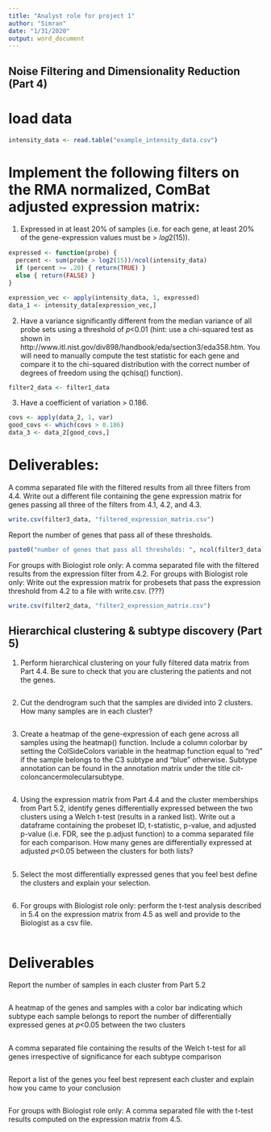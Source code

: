 ```yaml
---
title: "Analyst role for project 1"
author: "Simran"
date: "1/31/2020"
output: word_document
---
```


## Noise Filtering and Dimensionality Reduction (Part 4)

# load data
```r
intensity_data <- read.table("example_intensity_data.csv")

```

# Implement the following filters on the RMA normalized, ComBat adjusted expression matrix:

1. Expressed in at least 20% of samples (i.e. for each gene, at least 20% of the gene-expression values must be > 𝑙𝑜𝑔2(15)).
```r

expressed <- function(probe) {
  percent <- sum(probe > log2(15))/ncol(intensity_data)
  if (percent >= .20) { return(TRUE) } 
  else { return(FALSE) }
}

expression_vec <- apply(intensity_data, 1, expressed)
data_1 <- intensity_data[expression_vec,]

```

2. Have a variance significantly different from the median variance of all probe sets using a threshold of 𝑝<0.01 (hint: use a chi-squared test as shown in http://www.itl.nist.gov/div898/handbook/eda/section3/eda358.htm. You will need to manually compute the test statistic for each gene and compare it to the chi-squared distribution with the correct number of degrees of freedom using the qchisq() function).
```r
filter2_data <- filter1_data

```

3. Have a coefficient of variation > 0.186.
```r
covs <- apply(data_2, 1, var) 
good_covs <- which(covs > 0.186)
data_3 <- data_2[good_covs,]

```

# Deliverables:

A comma separated file with the filtered results from all three filters from 4.4. Write out a different file containing the gene expression matrix for genes passing all three of the filters from 4.1, 4.2, and 4.3.

```r
write.csv(filter3_data, "filtered_expression_matrix.csv")

```

Report the number of genes that pass all of these thresholds.
```r
paste0("number of genes that pass all thresholds: ", ncol(filter3_data))

```

For groups with Biologist role only: A comma separated file with the filtered results from the expression filter from 4.2. For groups with Biologist role only: Write out the expression matrix for probesets that pass the expression threshold from 4.2 to a file with write.csv. (???)
```r
write.csv(filter2_data, "filter2_expression_matrix.csv")

```


## Hierarchical clustering & subtype discovery (Part 5)

1. Perform hierarchical clustering on your fully filtered data matrix from Part 4.4. Be sure to check that you are clustering the patients and not the genes.
```r

```

2. Cut the dendrogram such that the samples are divided into 2 clusters. How many samples are in each cluster?
```r

```

3. Create a heatmap of the gene-expression of each gene across all samples using the heatmap() function. Include a column colorbar by setting the ColSideColors variable in the heatmap function equal to “red” if the sample belongs to the C3 subtype and “blue” otherwise. Subtype annotation can be found in the annotation matrix under the title cit-coloncancermolecularsubtype.
```r

```

4. Using the expression matrix from Part 4.4 and the cluster memberships from Part 5.2, identify genes differentially expressed between the two clusters using a Welch t-test (results in a ranked list). Write out a dataframe containing the probeset ID, t-statistic, p-value, and adjusted p-value (i.e. FDR, see the p.adjust function) to a comma separated file for each comparison. How many genes are differentially expressed at adjusted 𝑝<0.05 between the clusters for both lists?
```r

```

5. Select the most differentially expressed genes that you feel best define the clusters and explain your selection.
```r

```

6. For groups with Biologist role only: perform the t-test analysis described in 5.4 on the expression matrix from 4.5 as well and provide to the Biologist as a csv file.
```r

```

# Deliverables
Report the number of samples in each cluster from Part 5.2
```r

```

A heatmap of the genes and samples with a color bar indicating which subtype each sample belongs to
report the number of differentially expressed genes at 𝑝<0.05 between the two clusters
```r

```

A comma separated file containing the results of the Welch t-test for all genes irrespective of significance for each subtype comparison
```r

```

Report a list of the genes you feel best represent each cluster and explain how you came to your conclusion
```r

```

For groups with Biologist role only: A comma separated file with the t-test results computed on the expression matrix from 4.5.
```r

```




